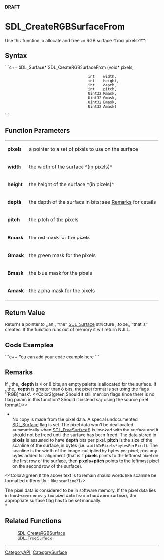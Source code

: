 <!-- pragma section-numbers off -->
<!-- pragma disable-camelcase -->
'''DRAFT'''

= SDL_CreateRGBSurfaceFrom =
Use this function to allocate and free an RGB surface ^from pixels???^.


== Syntax ==
```c++
SDL_Surface* SDL_CreateRGBSurfaceFrom (void*  pixels,
                                       int    width,
                                       int    height,
                                       int    depth,
                                       int    pitch,
                                       Uint32 Rmask,
                                       Uint32 Gmask,
                                       Uint32 Bmask,
                                       Uint32 Amask)
```

== Function Parameters ==
{|
|'''pixels'''
|a pointer to a set of pixels to use on the surface
|-
|'''width'''
|the width of the surface ^(in pixels)^
|-
|'''height'''
|the height of the surface ^(in pixels)^
|-
|'''depth'''
|the depth of the surface in bits; see [[#Remarks|Remarks]] for details
|-
|'''pitch'''
|the pitch of the pixels
|-
|'''Rmask'''
|the red mask for the pixels
|-
|'''Gmask'''
|the green mask for the pixels
|-
|'''Bmask'''
|the blue mask for the pixels
|-
|'''Amask'''
|the alpha mask for the pixels
|}

== Return Value ==
Returns a pointer to ,,an,, ^the^ [[SDL_Surface]] structure ,,to be,, ^that is^ created.  If the function runs out of memory it will return NULL. 

== Code Examples ==
```c++
You can add your code example here
```

== Remarks ==
If ,,the,, '''depth''' is 4 or 8 bits, an empty palette is allocated for the surface. If ,,the,, '''depth''' is greater than 8 bits, the pixel format is set using the flags '[RGB]mask'. <<Color2(green,Should it still mention flags since there is no flag param in this function?  Should it instead say using the source pixel format?)>>

*<br/>No copy is made from the pixel data. A special undocumented [[SDL_Surface]] flag is set. The pixel data won't be deallocated automatically when [[SDL_FreeSurface]]() is invoked with the surface and it should not be freed until the surface has been freed. The data stored in '''pixels''' is assumed to have '''depth''' bits per pixel. '''pitch''' is the size of the scanline of the surface, in bytes (i.e. <code>widthInPixels*bytesPerPixel</code>). The scanline is the width of the image multiplied by bytes per pixel, plus any bytes added for alignment (that is if '''pixels''' points to the leftmost pixel on the first row of the surface, then '''pixels'''+'''pitch''' points to the leftmost pixel on the second row of the surface).

<<Color2(green,If the above text is to remain should words like scanline be formatted differently - like <code>scanline</code>?)>>

The pixel data is considered to be in software memory. If the pixel data lies in hardware memory (as pixel data from a hardware surface), the appropriate surface flag has to be set manually. <br/>*

== Related Functions ==
:[[SDL_CreateRGBSurface]]
:[[SDL_FreeSurface]]

----
[[CategoryAPI]], [[CategorySurface]]
